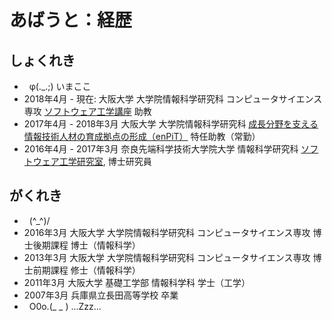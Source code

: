 # あばうと：経歴

## しょくれき
  * &nbsp; φ(._.;) いまここ
  * 2018年4月 - 現在: 大阪大学 大学院情報科学研究科 コンピュータサイエンス専攻 
    [ソフトウェア工学講座](https://sel.ist.osaka-u.ac.jp/) 助教
  * 2017年4月 - 2018年3月 大阪大学 大学院情報科学研究科 
    [成長分野を支える情報技術人材の育成拠点の形成（enPiT）](https://www.enpit.jp/) 特任助教（常勤）
  * 2016年4月 - 2017年3月 奈良先端科学技術大学院大学 情報科学研究科
    [ソフトウェア工学研究室](https://naist-se.github.io/), 博士研究員

## がくれき
  * &nbsp; (^_^)/
  * 2016年3月 大阪大学 大学院情報科学研究科 コンピュータサイエンス専攻 博士後期課程 博士（情報科学）
  * 2013年3月 大阪大学 大学院情報科学研究科 コンピュータサイエンス専攻 博士前期課程 修士（情報科学）
  * 2011年3月 大阪大学 基礎工学部 情報科学科 学士（工学）
  * 2007年3月 兵庫県立長田高等学校 卒業
  * &nbsp; O0o.(_ _ ) ...Zzz...
